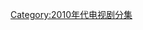{{CategoryTOC}}
{{Portal|电视}}
{{Year by category
|m=2
|c=0
|d=1
|y=3
|cat=電視劇分集
|sortkey=Episodes
|parent=各年電視劇分集
|subcat=2013年電視劇集
}}

[[Category:2010年代电视剧分集|Category:2010年代电视剧分集]]
